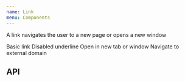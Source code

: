 ```yaml
---
name: Link
menu: Components
---
```



A link navigates the user to a new page or opens a new window

<Playground>
  <SpacedGroup>
    <Link href="http://localhost:3000">Basic link</Link>
    <Link href="http://localhost:3000" disableUnderline>
      Disabled underline
    </Link>
    <Link href="http://localhost:3000" newWindow>
      Open in new tab or window
    </Link>
    <Link href="http://localhost:3000" external>
      Navigate to external domain
    </Link>
  </SpacedGroup>
</Playground>

## API

<PropsTable of={Link} />
